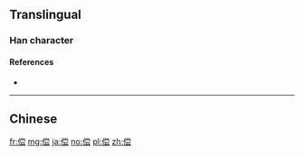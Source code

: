 {{also|償}}
==Translingual==

===Han character===
{{Han char|rn=9|rad=人|as=09|sn=11|four=|canj=OFBI|ids=⿰亻尝}}

====References====
* {{Han ref|kx=0112.071|hdz=10189.070|uh=507F|ud=20607}}

----

==Chinese==
{{zh-see|償}}

[[fr:偿]]
[[mg:偿]]
[[ja:偿]]
[[no:偿]]
[[pl:偿]]
[[zh:偿]]
